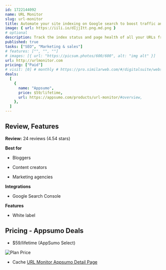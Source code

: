 ```yaml
---
id: 1722144092
name: URL Monitor
slug: url-monitor
title: Automate your site indexing on Google search to boost traffic and visibility
image: { url: https://iili.io/dIjjItt.png.md.png }
# optional
description: Track the index status and page health of all your URLs from a single dashboardAutomate your site indexing to start appearing in search results without the heavy lifting
published: true
tasks: ["SEO", "Marketing & sales"]
# features: ["", "", ""]
# images: [{ url: "https://picsum.photos/600/600", alt: "img alt" }]
url: http://urlmonitor.com
pricing: ["Paid"]
# visit: [0] # monthly # https://pro.similarweb.com/#/digitalsuite/websiteanalysis/home
deals:
  [
    {
      name: "Appsumo",
      price: $59/lifetime,
      url: https://appsumo.com/products/url-monitor/#overview,
    },
  ]
---
```


## Review, Features

**Review:** 24 reviews (4.54 stars)

**Best for**

- Bloggers

- Content creators

- Marketing agencies

**Integrations**

- Google Search Console

**Features**

- White label

## Pricing - Appsumo Deals

- $59/lifetime (AppSumo Select)

<Img src="https://iili.io/dIwY6bf.png" alt="Plan Price" />

- Cache [URL Monitor Appsumo Detail Page](https://iili.io/dIwaC5g.png)